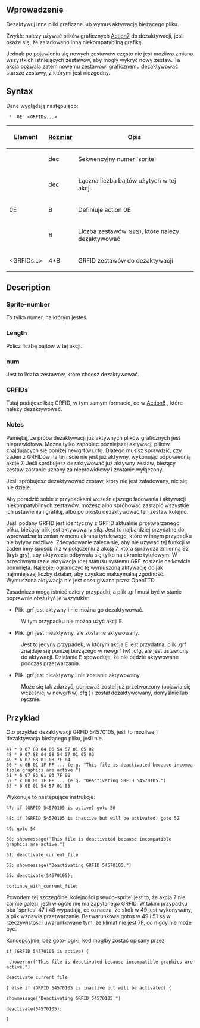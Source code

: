 {{pl/Development/NewGRF/inne strony|en=newgrf-specs.tt-wiki.net/wiki/ActionE|pl=pl/Development/NewGRF/NFO Specs/ActionE}}
<!--{{-}}<br>{{ambox | text = w trakcie edycji.}}-->

== Wprowadzenie ==


Dezaktywuj inne pliki graficzne lub wymuś aktywację bieżącego pliku.


Zwykle należy używać plików graficznych [[pl/Development/NewGRF/NFO Specs/Action7|Action7]] do dezaktywacji, jeśli okaże się, że załadowano inną niekompatybilną grafikę.

Jednak po pojawieniu się nowych zestawów często nie jest możliwa zmiana wszystkich istniejących zestawów, aby mogły wykryć nowy zestaw. Ta akcja pozwala zatem nowemu zestawowi graficznemu dezaktywować starsze zestawy, z którymi jest niezgodny.

== Syntax ==

Dane wyglądają następująco:

 <Sprite-number> * <Length> 0E <num> <GRFIDs...>

{|
!Element!![[pl/Development/NewGRF/NFO Specs/GRFActionsDetailed|Rozmiar]]!!Opis

|-
|<Sprite-number>||dec||Sekwencyjny numer 'sprite'

|-
|<length>||dec||Łączna liczba bajtów użytych w tej akcji.

|-
|0E||B||Definiuje action 0E

|-
|<num>||B||Liczba zestawów <small>''(sets)''</small>, które należy dezaktywować

|-
|<GRFIDs...>||4*B||GRFID zestawów do dezaktywacji
|}

== Description ==

=== Sprite-number ===

To tylko numer, na którym jesteś.

=== Length ===

Policz liczbę bajtów w tej akcji.

=== num ===

Jest to liczba zestawów, które chcesz dezaktywować.

=== GRFIDs ===

Tutaj podajesz listę GRFID, w tym samym formacie, co w [[pl/Development/NewGRF/NFO Specs/Action8|Action8]] , które należy dezaktywować.

=== Notes ===

Pamiętaj, że próba dezaktywacji już aktywnych plików graficznych jest nieprawidłowa. Można tylko zapobiec późniejszej aktywacji plików znajdujących się poniżej newgrf(w).cfg. Dlatego musisz sprawdzić, czy żaden z GRFIDów na tej liście nie jest już aktywny, wykonując odpowiednią akcję 7. Jeśli spróbujesz dezaktywować już aktywny zestaw, bieżący zestaw zostanie uznany za nieprawidłowy i zostanie wyłączony.

Jeśli spróbujesz dezaktywować zestaw, który nie jest załadowany, nic się nie dzieje.

Aby poradzić sobie z przypadkami wcześniejszego ładowania i aktywacji niekompatybilnych zestawów, możesz albo spróbować zastąpić wszystkie ich ustawienia i grafikę, albo po prostu dezaktywować ten zestaw kolejno.

{{pl/Development/NewGRF/ottdp|no| }} Jeśli podany GRFID jest identyczny z GRFID aktualnie przetwarzanego pliku, bieżący plik jest aktywowany siłą. Jest to najbardziej przydatne do wprowadzania zmian w menu ekranu tytułowego, które w innym przypadku nie byłyby możliwe. Zdecydowanie zaleca się, aby nie używać tej funkcji w żaden inny sposób niż w połączeniu z akcją 7, która sprawdza zmienną 92 (tryb gry), aby aktywacja odbywała się tylko na ekranie tytułowym. W przeciwnym razie aktywacja (de) statusu systemu GRF zostanie całkowicie pominięta. Najlepiej ograniczyć tę wymuszoną aktywację do jak najmniejszej liczby działań, aby uzyskać maksymalną zgodność. Wymuszona aktywacja nie jest obsługiwana przez OpenTTD.

Zasadniczo mogą istnieć cztery przypadki, a plik .grf musi być w stanie poprawnie obsłużyć je wszystkie:
* Plik .grf jest aktywny i nie można go dezaktywować.
: W tym przypadku nie można użyć akcji E.
* Plik .grf jest nieaktywny, ale zostanie aktywowany.
: Jest to jedyny przypadek, w którym akcja E jest przydatna, plik .grf znajduje się poniżej bieżącego w newgrf (w) .cfg, ale jest ustawiony do aktywacji. Działanie E spowoduje, że nie będzie aktywowane podczas przetwarzania.
* Plik .grf jest nieaktywny i nie zostanie aktywowany.
: Może się tak zdarzyć, ponieważ został już przetworzony (pojawia się wcześniej w newgrf(w).cfg ) i został dezaktywowany, domyślnie lub ręcznie.

== Przykład ==

Oto przykład dezaktywacji GRFID 54570105, jeśli to możliwe, i dezaktywacja bieżącego pliku, jeśli nie.

 47 * 9 07 88 04 06 54 57 01 05 02
 48 * 9 07 88 04 08 54 57 01 05 03
 49 * 6 07 83 01 03 7F 04
 50 * x 0B 01 1F FF ... (e.g. "This file is deactivated because incompatible graphics are active.")
 51 * 6 07 83 01 03 7F 00
 52 * x 0B 01 1F FF ... (e.g. "Deactivating GRFID 54570105.")
 53 * 6 0E 01 54 57 01 05

Wykonuje to następujące instrukcje:

<pre>47: if (GRFID 54570105 is active) goto 50

48: if (GRFID 54570105 is inactive but will be activated) goto 52

49: goto 54

50: showmessage("This file is deactivated because incompatible graphics are active.")

51: deactivate_current_file

52: showmessage("Deactivating GRFID 54570105.")

53: deactivate(54570105);

continue_with_current_file;</pre>

Powodem tej szczególnej kolejności pseudo-sprite' jest to, że akcja 7 nie zajmie gałęzi, jeśli w ogóle nie ma zapytanego GRFID. W takim przypadku oba 'sprites' 47 i 48 wypadają, co oznacza, że ​​skok w 49 jest wykonywany, a plik wznawia przetwarzanie. Bezwarunkowe gotos w 49 i 51 są w rzeczywistości uwarunkowane tym, że klimat nie jest 7F, co nigdy nie może być.

Koncepcyjnie, bez goto-logiki, kod mógłby zostać opisany przez

<pre>if (GRFID 54570105 is active) {

 showerror("This file is deactivated because incompatible graphics are active.")

deactivate_current_file

} else if (GRFID 54570105 is inactive but will be activated) {

showmessage("Deactivating GRFID 54570105.")

deactivate(54570105);

}</pre>